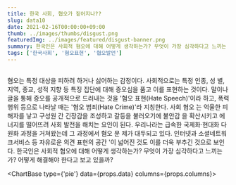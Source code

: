 ```yaml
---
title: 한국 사회, 협오가 짙어지나??
slug: data10
date: 2021-02-16T00:00:00+09:00
thumb: ../images/thumbs/disgust.png
featuredImg: ../images/featured/disgust-banner.png
summary: 한국인은 사회적 혐오에 대해 어떻게 생각하는가? 무엇이 가장 심각하다고 느끼는 가? 어떻게 해결해야 한다고 보고 있을까?
tags: ['한국사회', '혐오표현', '협오발언']
---
```


## 

혐오는 특정 대상을 피하려 하거나 싫어하는 감정이다. 사회적으로는 특정 인종, 성 별, 지역, 종교, 성적 지향 등 특징 집단에 대해 증오심을 품고 이를 표현하는 것이다. 말이나 글을 통해 증오를 공개적으로 드러내는 것을 '혐오 표현(Hate Speech)'이라 하고, 폭력 행위 등으로 나타날 때는 '혐오 범죄(Hate Crime)'라 지칭한다. 사회 혐오 는 억울한 피해자를 낳고 구성원 간 긴장감을 조성하고 갈등을 불러오기에 불안감 을 확산시키고 에너지를 떨어뜨려 사회 발전을 해치는 요인이 된다.
우리나라는 급속한 국제화·현대화 다원화 과정을 거쳐왔는데 그 과정에서 혐오 문 제가 대두되고 있다. 인터넷과 소셜네트워크서비스 등 자유로운 의견 표현의 공간 '이 넓어진 것도 이를 더욱 부추긴 것으로 보인다.
한국인은 사회적 혐오에 대해 어떻게 생각하는가? 무엇이 가장 심각하다고 느끼는 가? 어떻게 해결해야 한다고 보고 있을까?

<ChartBase type={'pie'} data={props.data} columns={props.columns}></ChartBase>
